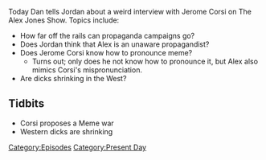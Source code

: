 {{DEFAULTSORT:
    #_EPISODE_0043:May 17, 2017
}}{{Episode
    | title           = May 17, 2017
    | caption         = Listen to this episode on [https://knowledgefight.libsyn.com/knowledge-fight-may-17-2017 Libsyn] [https://open.spotify.com/episode/3JoWzBEqThoPempo35u9be Spotify], Read the [[Transcript/43: May 17, 2017|Unofficial Transcript]]
    | episodeNumber   = 43
    | length          = 01:54:53
    | airDate         = May 19, 2017
    | coverageDate    = May 17, 2017
    | episodeType     = [[:Category:Present Day|Present Day]]
    | appearance      = [[Jerome Corsi]]
    | previousEpisode = [[42: March 11, 2014]]
    | nextEpisode     = [[44: May 22, 2017]]
}}

{{Stub}}

Today Dan tells Jordan about a weird interview with Jerome Corsi on The Alex Jones Show. Topics include:

*How far off the rails can propaganda campaigns go?
*Does Jordan think that Alex is an unaware propagandist?
*Does Jerome Corsi know how to pronounce meme?
**Turns out; only does he not know how to pronounce it, but Alex also mimics Corsi's mispronunciation.
*Are dicks shrinking in the West?

==Tidbits==

*Corsi proposes a Meme war
*Western dicks are shrinking

[[Category:Episodes]]
[[Category:Present Day]]
